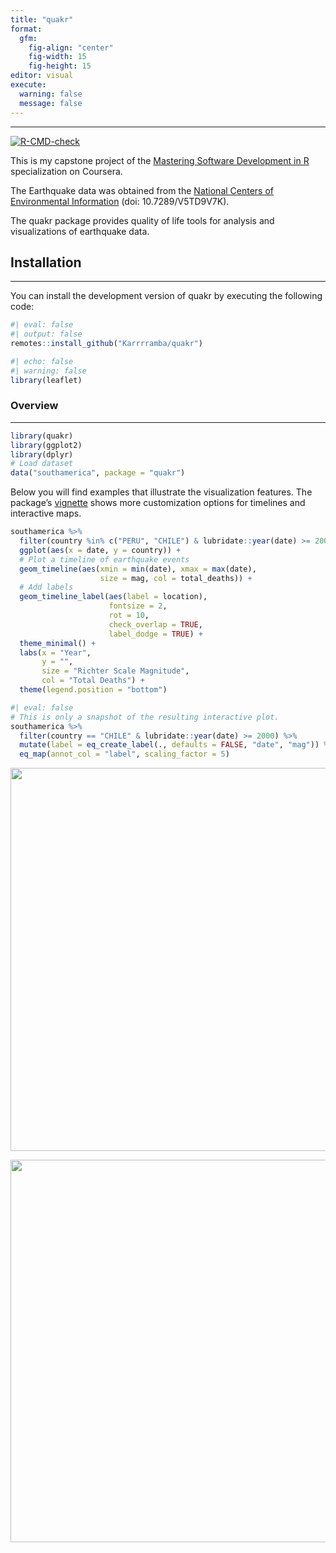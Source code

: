 ```yaml
---
title: "quakr"
format: 
  gfm:
    fig-align: "center"
    fig-width: 15
    fig-height: 15
editor: visual
execute: 
  warning: false
  message: false
---
```


------------------------------------------------------------------------

<!-- badges: start -->

[![R-CMD-check](https://github.com/Karrrramba/quakr/actions/workflows/R-CMD-check.yaml/badge.svg)](https://github.com/Karrrramba/quakr/actions/workflows/R-CMD-check.yaml)

<!-- badges: end -->

This is my capstone project of the [Mastering Software Development in R](https://www.coursera.org/specializations/r) specialization on Coursera.

The Earthquake data was obtained from the [National Centers of Environmental Information](https://www.ncei.noaa.gov/access/metadata/landing-page/bin/iso?id=gov.noaa.ngdc.mgg.hazards:G012153) (doi: 10.7289/V5TD9V7K).

The quakr package provides quality of life tools for analysis and visualizations of earthquake data.

## Installation

------------------------------------------------------------------------

You can install the development version of quakr by executing the following code:

```r
#| eval: false
#| output: false
remotes::install_github("Karrrramba/quakr")
```

```r
#| echo: false
#| warning: false
library(leaflet)
```

### Overview

------------------------------------------------------------------------

```r
library(quakr)
library(ggplot2)
library(dplyr)
# Load dataset
data("southamerica", package = "quakr")
```

Below you will find examples that illustrate the visualization features. The package's [vignette](https://github.com/Karrrramba/quakr/blob/master/vignettes/quakr.Rmd) shows more customization options for timelines and interactive maps.

```r
southamerica %>% 
  filter(country %in% c("PERU", "CHILE") & lubridate::year(date) >= 2000) %>%
  ggplot(aes(x = date, y = country)) +
  # Plot a timeline of earthquake events
  geom_timeline(aes(xmin = min(date), xmax = max(date), 
                    size = mag, col = total_deaths)) +
  # Add labels 
  geom_timeline_label(aes(label = location),
                      fontsize = 2,
                      rot = 10,
                      check_overlap = TRUE,
                      label_dodge = TRUE) +
  theme_minimal() +
  labs(x = "Year",
       y = "",
       size = "Richter Scale Magnitude",
       col = "Total Deaths") +
  theme(legend.position = "bottom")
```

```r
#| eval: false
# This is only a snapshot of the resulting interactive plot.
southamerica %>% 
  filter(country == "CHILE" & lubridate::year(date) >= 2000) %>%
  mutate(label = eq_create_label(., defaults = FALSE, "date", "mag")) %>% 
  eq_map(annot_col = "label", scaling_factor = 5)
```

![](README_files/figure-commonmark/leaflet_map_1.png){fig-align="center" width="16.2cm"}

![](README_files/figure-commonmark/leaflet_map_2.png){fig-align="center" width="16.2cm"}
